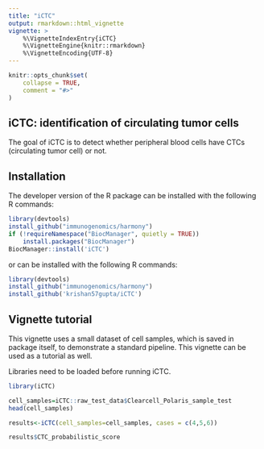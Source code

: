 ```yaml
---
title: "iCTC"
output: rmarkdown::html_vignette
vignette: >
    %\VignetteIndexEntry{iCTC}
    %\VignetteEngine{knitr::rmarkdown}
    %\VignetteEncoding{UTF-8}
---
```


```r
knitr::opts_chunk$set(
    collapse = TRUE,
    comment = "#>"
)
```

## iCTC: identification of circulating tumor cells

The goal of iCTC is to detect whether peripheral blood cells have CTCs
(circulating tumor cell) or not.

## Installation

The developer version of the R package can be installed 
with the following R commands:

``` r
library(devtools)
install_github("immunogenomics/harmony")
if (!requireNamespace("BiocManager", quietly = TRUE))
    install.packages("BiocManager")
BiocManager::install('iCTC')
```
or can be installed with the following R commands:

``` r
library(devtools)
install_github("immunogenomics/harmony")
install_github('krishan57gupta/iCTC')
```

## Vignette tutorial

This vignette uses a small dataset of cell samples, 
which is saved in package itself, to demonstrate a standard pipeline. 
This vignette can be used as a tutorial as well.

Libraries need to be loaded before running iCTC.

```r
library(iCTC)
```
```r
cell_samples=iCTC::raw_test_data$Clearcell_Polaris_sample_test
head(cell_samples)
```


```r
results<-iCTC(cell_samples=cell_samples, cases = c(4,5,6))
```

```r
results$CTC_probabilistic_score
```
